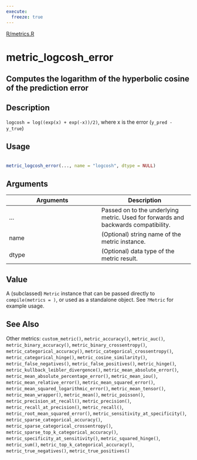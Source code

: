 ```yaml
---
execute:
  freeze: true
---
```


[R/metrics.R](https://github.com/rstudio/keras//blob/main/R/metrics.R#L910) 

# metric_logcosh_error

## Computes the logarithm of the hyperbolic cosine of the prediction error

## Description
 `logcosh = log((exp(x) + exp(-x))/2)`, where x is the error (`y_pred - y_true`) 


## Usage
```r
 
metric_logcosh_error(..., name = "logcosh", dtype = NULL) 
```

## Arguments
|Arguments|Description|
|---|---|
| ... | Passed on to the underlying metric. Used for forwards and backwards compatibility. |
| name | (Optional) string name of the metric instance. |
| dtype | (Optional) data type of the metric result. |



## Value
 A (subclassed) `Metric` instance that can be passed directly to `compile(metrics = )`, or used as a standalone object. See `?Metric` for example usage. 



## See Also
 Other metrics:  `custom_metric()`, `metric_accuracy()`, `metric_auc()`, `metric_binary_accuracy()`, `metric_binary_crossentropy()`, `metric_categorical_accuracy()`, `metric_categorical_crossentropy()`, `metric_categorical_hinge()`, `metric_cosine_similarity()`, `metric_false_negatives()`, `metric_false_positives()`, `metric_hinge()`, `metric_kullback_leibler_divergence()`, `metric_mean_absolute_error()`, `metric_mean_absolute_percentage_error()`, `metric_mean_iou()`, `metric_mean_relative_error()`, `metric_mean_squared_error()`, `metric_mean_squared_logarithmic_error()`, `metric_mean_tensor()`, `metric_mean_wrapper()`, `metric_mean()`, `metric_poisson()`, `metric_precision_at_recall()`, `metric_precision()`, `metric_recall_at_precision()`, `metric_recall()`, `metric_root_mean_squared_error()`, `metric_sensitivity_at_specificity()`, `metric_sparse_categorical_accuracy()`, `metric_sparse_categorical_crossentropy()`, `metric_sparse_top_k_categorical_accuracy()`, `metric_specificity_at_sensitivity()`, `metric_squared_hinge()`, `metric_sum()`, `metric_top_k_categorical_accuracy()`, `metric_true_negatives()`, `metric_true_positives()` 

